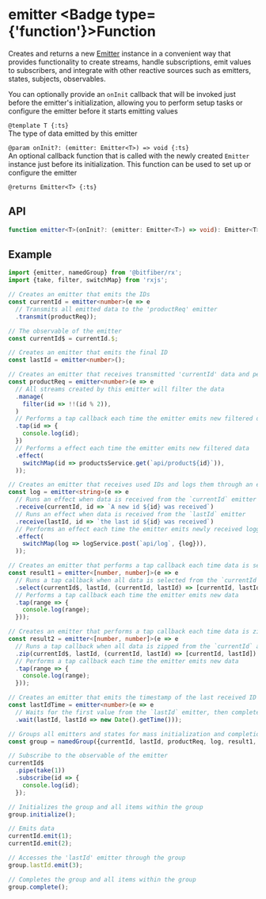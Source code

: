 
# emitter <Badge type={'function'}>Function</Badge>

Creates and returns a new [Emitter](/store/reference/emitter) instance in a convenient way that
provides functionality to create streams, handle subscriptions, emit values to subscribers, and
integrate with other reactive sources such as emitters, states, subjects, observables.

You can optionally provide an `onInit` callback that will be invoked just before the emitter's
initialization, allowing you to perform setup tasks or configure the emitter before it starts
emitting values

`@template T {:ts}`  
The type of data emitted by this emitter

`@param onInit?: (emitter: Emitter<T>) => void {:ts}`  
An optional callback function that is called with the newly created `Emitter` instance just before
its initialization. This function can be used to set up or configure the emitter

`@returns Emitter<T> {:ts}`

## API

```ts copy
function emitter<T>(onInit?: (emitter: Emitter<T>) => void): Emitter<T>;
```

## Example

```ts copy
import {emitter, namedGroup} from '@bitfiber/rx';
import {take, filter, switchMap} from 'rxjs';

// Creates an emitter that emits the IDs
const currentId = emitter<number>(e => e
  // Transmits all emitted data to the 'productReq' emitter
  .transmit(productReq));

// The observable of the emitter
const currentId$ = currentId.$;

// Creates an emitter that emits the final ID
const lastId = emitter<number>();

// Creates an emitter that receives transmitted 'currentId' data and performs an effect that calls an API
const productReq = emitter<number>(e => e
  // All streams created by this emitter will filter the data
  .manage(
    filter(id => !!(id % 2)),
  )
  // Performs a tap callback each time the emitter emits new filtered data
  .tap(id => {
    console.log(id);
  })
  // Performs a effect each time the emitter emits new filtered data
  .effect(
    switchMap(id => productsService.get(`api/product${id}`)),
  ));

// Creates an emitter that receives used IDs and logs them through an effect
const log = emitter<string>(e => e
  // Runs an effect when data is received from the `currentId` emitter
  .receive(currentId, id => `A new id ${id} was received`)
  // Runs an effect when data is received from the `lastId` emitter
  .receive(lastId, id => `the last id ${id} was received`)
  // Performs an effect each time the emitter emits newly received logged data
  .effect(
    switchMap(log => logService.post(`api/log`, {log})),
  ));

// Creates an emitter that performs a tap callback each time data is selected
const result1 = emitter<[number, number]>(e => e
  // Runs a tap callback when all data is selected from the `currentId` and `lastId` emitters
  .select(currentId$, lastId, (currentId, lastId) => [currentId, lastId])
  // Performs a tap callback each time the emitter emits new data
  .tap(range => {
    console.log(range);
  }));

// Creates an emitter that performs a tap callback each time data is zipped
const result2 = emitter<[number, number]>(e => e
  // Runs a tap callback when all data is zipped from the `currentId` and `lastId` emitters
  .zip(currentId$, lastId, (currentId, lastId) => [currentId, lastId])
  // Performs a tap callback each time the emitter emits new data
  .tap(range => {
    console.log(range);
  }));

// Creates an emitter that emits the timestamp of the last received ID
const lastIdTime = emitter<number>(e => e
  // Waits for the first value from the `lastId` emitter, then completes the stream
  .wait(lastId, lastId => new Date().getTime()));

// Groups all emitters and states for mass initialization and completion
const group = namedGroup({currentId, lastId, productReq, log, result1, result2});

// Subscribe to the observable of the emitter
currentId$
  .pipe(take(1))
  .subscribe(id => {
    console.log(id);
  });

// Initializes the group and all items within the group
group.initialize();

// Emits data
currentId.emit(1);
currentId.emit(2);

// Accesses the 'lastId' emitter through the group
group.lastId.emit(3);

// Completes the group and all items within the group
group.complete();
```
